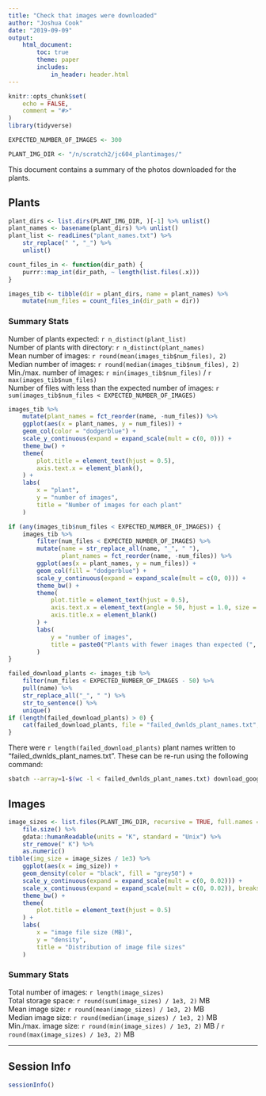 ```yaml
---
title: "Check that images were downloaded"
author: "Joshua Cook"
date: "2019-09-09"
output:
    html_document:
        toc: true
        theme: paper
        includes:
            in_header: header.html
---
```


```r
knitr::opts_chunk$set(
    echo = FALSE,
    comment = "#>"
)
library(tidyverse)

EXPECTED_NUMBER_OF_IMAGES <- 300

PLANT_IMG_DIR <- "/n/scratch2/jc604_plantimages/"
```
This document contains a summary of the photos downloaded for the plants.

## Plants

```r
plant_dirs <- list.dirs(PLANT_IMG_DIR, )[-1] %>% unlist()
plant_names <- basename(plant_dirs) %>% unlist()
plant_list <- readLines("plant_names.txt") %>%
    str_replace(" ", "_") %>%
    unlist()
```

```r
count_files_in <- function(dir_path) {
    purrr::map_int(dir_path, ~ length(list.files(.x)))
}

images_tib <- tibble(dir = plant_dirs, name = plant_names) %>%
    mutate(num_files = count_files_in(dir_path = dir))
```

### Summary Stats

Number of plants expected: `r n_distinct(plant_list)`  
Number of plants with directory: `r n_distinct(plant_names)`  
Mean number of images: `r round(mean(images_tib$num_files), 2)`  
Median number of images: `r round(median(images_tib$num_files), 2)`  
Min./max. number of images: `r min(images_tib$num_files)` / `r max(images_tib$num_files)`  
Number of files with less than the expected number of images: `r sum(images_tib$num_files < EXPECTED_NUMBER_OF_IMAGES)`

```r
images_tib %>%
    mutate(plant_names = fct_reorder(name, -num_files)) %>%
    ggplot(aes(x = plant_names, y = num_files)) +
    geom_col(color = "dodgerblue") +
    scale_y_continuous(expand = expand_scale(mult = c(0, 0))) +
    theme_bw() +
    theme(
        plot.title = element_text(hjust = 0.5),
        axis.text.x = element_blank(),
    ) +
    labs(
        x = "plant",
        y = "number of images",
        title = "Number of images for each plant"
    )
```

```r
if (any(images_tib$num_files < EXPECTED_NUMBER_OF_IMAGES)) {
    images_tib %>%
        filter(num_files < EXPECTED_NUMBER_OF_IMAGES) %>%
        mutate(name = str_replace_all(name, "_", " "),
               plant_names = fct_reorder(name, -num_files)) %>%
        ggplot(aes(x = plant_names, y = num_files)) +
        geom_col(fill = "dodgerblue") +
        scale_y_continuous(expand = expand_scale(mult = c(0, 0))) +
        theme_bw() +
        theme(
            plot.title = element_text(hjust = 0.5),
            axis.text.x = element_text(angle = 50, hjust = 1.0, size = 5),
            axis.title.x = element_blank()
        ) +
        labs(
            y = "number of images",
            title = paste0("Plants with fewer images than expected (", EXPECTED_NUMBER_OF_IMAGES, ")")
        )
}
```

```r
failed_download_plants <- images_tib %>%
    filter(num_files < EXPECTED_NUMBER_OF_IMAGES - 50) %>%
    pull(name) %>%
    str_replace_all("_", " ") %>%
    str_to_sentence() %>%
    unique()
if (length(failed_download_plants) > 0) {
    cat(failed_download_plants, file = "failed_dwnlds_plant_names.txt", sep = "\n")
}
```

There were `r length(failed_download_plants)` plant names written to "failed_dwnlds_plant_names.txt". These can be re-run using the following command:

```bash
sbatch --array=1-$(wc -l < failed_dwnlds_plant_names.txt) download_google_images.sh failed_dwnlds_plant_names.txt
```


## Images

```r
image_sizes <- list.files(PLANT_IMG_DIR, recursive = TRUE, full.names = TRUE) %>%
    file.size() %>%
    gdata::humanReadable(units = "K", standard = "Unix") %>%
    str_remove(" K") %>%
    as.numeric()
tibble(img_size = image_sizes / 1e3) %>%
    ggplot(aes(x = img_size)) +
    geom_density(color = "black", fill = "grey50") +
    scale_y_continuous(expand = expand_scale(mult = c(0, 0.02))) +
    scale_x_continuous(expand = expand_scale(mult = c(0, 0.02)), breaks = c(1:100)) +
    theme_bw() +
    theme(
        plot.title = element_text(hjust = 0.5)
    ) +
    labs(
        x = "image file size (MB)",
        y = "density",
        title = "Distribution of image file sizes"
    )
```

### Summary Stats

Total number of images: `r length(image_sizes)`  
Total storage space: `r round(sum(image_sizes) / 1e3, 2)` MB  
Mean image size: `r round(mean(image_sizes) / 1e3, 2)` MB  
Median image size: `r round(median(image_sizes) / 1e3, 2)` MB  
Min./max. image size: `r round(min(image_sizes) / 1e3, 2)` MB / `r round(max(image_sizes) / 1e3, 2)` MB

---

## Session Info

```r
sessionInfo()
```